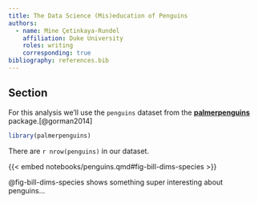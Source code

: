 ```yaml
---
title: The Data Science (Mis)education of Penguins
authors:
  - name: Mine Çetinkaya-Rundel
    affiliation: Duke University
    roles: writing
    corresponding: true
bibliography: references.bib
---
```


## Section

For this analysis we'll use the `penguins` dataset from the [**palmerpenguins**](https://allisonhorst.github.io/palmerpenguins/) package.[@gorman2014]

```r
library(palmerpenguins)
```

There are `r nrow(penguins)` in our dataset.

{{< embed notebooks/penguins.qmd#fig-bill-dims-species >}}

@fig-bill-dims-species shows something super interesting about penguins...
